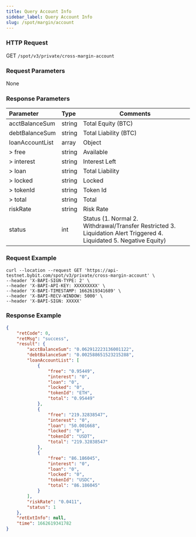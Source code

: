 ```yaml
---
title: Query Account Info
sidebar_label: Query Account Info
slug: /spot/margin/account
---
```


### HTTP Request
GET <code>/spot/v3/private/cross-margin-account</code>

### Request Parameters
None

### Response Parameters
| Parameter | Type | Comments|
|:----- |:-----|----- |
|acctBalanceSum|string|Total Equity (BTC)|
|debtBalanceSum|string|Total Liability (BTC)|
|loanAccountList|array|Object|
|> free|string|Available|
|> interest|string|Interest Left|
|> loan|string|Total Liability|
|> locked|string|Locked|
|> tokenId|string|Token Id|
|> total|string|Total|
|riskRate|string|Risk Rate|
|status|int|Status (1. Normal 2. Withdrawal/Transfer Restricted 3. Liquidation Alert Triggered 4. Liquidated 5. Negative Equity)|

### Request Example

```http
curl --location --request GET 'https://api-testnet.bybit.com/spot/v3/private/cross-margin-account' \
--header 'X-BAPI-SIGN-TYPE: 2' \
--header 'X-BAPI-API-KEY: XXXXXXXXX' \
--header 'X-BAPI-TIMESTAMP: 1662619341689' \
--header 'X-BAPI-RECV-WINDOW: 5000' \
--header 'X-BAPI-SIGN: XXXXX'
```

### Response Example

```json
{
    "retCode": 0,
    "retMsg": "success",
    "result": {
        "acctBalanceSum": "0.062912223136001122",
        "debtBalanceSum": "0.002588651523215288",
        "loanAccountList": [
            {
                "free": "0.95449",
                "interest": "0",
                "loan": "0",
                "locked": "0",
                "tokenId": "ETH",
                "total": "0.95449"
            },
            {
                "free": "219.32838547",
                "interest": "0",
                "loan": "50.001668",
                "locked": "0",
                "tokenId": "USDT",
                "total": "219.32838547"
            },
            {
                "free": "86.186045",
                "interest": "0",
                "loan": "0",
                "locked": "0",
                "tokenId": "USDC",
                "total": "86.186045"
            }
        ],
        "riskRate": "0.0411",
        "status": 1
    },
    "retExtInfo": null,
    "time": 1662619341782
}
```
